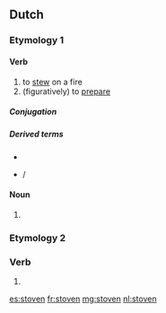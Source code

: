 ==Dutch==

===Etymology 1===

====Verb====
{{nl-verb}}

# to [[stew]] on a fire
# (figuratively) to [[prepare]]

=====Conjugation=====
{{nl-conj-wk|stoof|stove}}

=====Derived terms=====
* {{l|nl|stoverij}}
* {{l|nl|een kool stoven}} / {{l|nl|een peer stoven}}

====Noun====
{{head|nl}}

# {{nl-noun-form|pl=1|stoof}}

===Etymology 2===

===Verb===
{{nl-verb-form}}

# {{nl-verb form of|n=pl|t=past|m=ind+subj|stuiven}}

[[es:stoven]]
[[fr:stoven]]
[[mg:stoven]]
[[nl:stoven]]